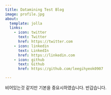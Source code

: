 ```yaml
---
title: Datamining Test Blog
image: profile.jpg
about:
  template: jolla
  links:
    - icon: twitter
      text: Twitter
      href: https://twitter.com
    - icon: linkedin
      text: LinkedIn
      href: https://linkedin.com
    - icon: github
      text: Github
      href: https://github.com/leegihyeok0907

---
```


비어있는것 같지만 기본을 중요시하였습니다. 
반갑습니다. 